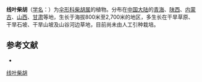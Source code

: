 {{NoteTA|G1=LS}}
{{Speciesbox
| name = 线叶柴胡
| status = 
| status_system = 
| image =
| genus = Bupleurum
| species = angustissimum
| authority = (Franch.) Kitagawa in Journ.
}}

'''线叶柴胡'''（[[学名|学名]]：{{lang|la|''Bupleurum angustissimum''}}）为[[伞形科|伞形科]][[柴胡属|柴胡属]]的植物。分布在[[中国大陆|中国大陆]]的[[青海|青海]]、[[陕西|陕西]]、[[内蒙古|内蒙古]]、[[山西|山西]]、[[甘肃|甘肃]]等地，生长于海拔800米至2,700米的地区，多生长在干旱草原、干旱石坡、干旱山坡及山谷河边草地，目前尚未由人工引种栽培。

== 参考文献 ==
<div class="references-small">
* {{cite web| url =http://www.bioinfo.cn/db05/KmzwSpecies.php?action=view&id=22664| title =线叶柴胡| work =《中国高等植物数据库全库》| publisher =中国科学院微生物研究所| author =昆明植物研究所| accessdate =2009-02-25| deadurl =yes| archiveurl =https://web.archive.org/web/20160305103136/http://www.bioinfo.cn/db05/KmzwSpecies.php?action=view&id=22664| archivedate =2016-03-05}}
</div>
{{Taxonbar|from=Q15231596}}

[[Category:柴胡属|线叶柴胡]]


{{Apiales-stub}}